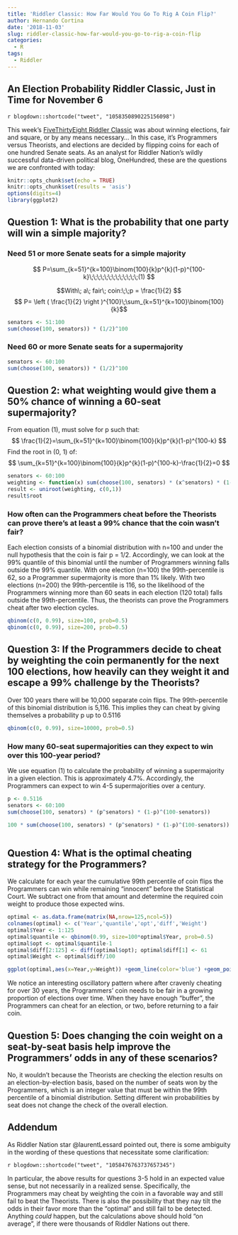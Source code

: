 ```yaml
---
title: 'Riddler Classic: How Far Would You Go To Rig A Coin Flip?'
author: Hernando Cortina
date: '2018-11-03'
slug: riddler-classic-how-far-would-you-go-to-rig-a-coin-flip
categories:
  - R
tags:
  - Riddler
---
```


## An Election Probability Riddler Classic, Just in Time for November 6

`r blogdown::shortcode("tweet", "1058350890225156098")`

This week's [FiveThirtyEight Riddler Classic](https://fivethirtyeight.com/features/how-far-would-you-go-to-rig-a-coin-flip/) was about winning elections, fair and square, or by any means necessary... In this case, it's Programmers versus Theorists, and elections are decided by flipping coins for each of one hundred Senate seats.  As an analyst for Riddler Nation’s wildly successful data-driven political blog, OneHundred, these are the questions we are confronted with today:


```r
knitr::opts_chunk$set(echo = TRUE)
knitr::opts_chunk$set(results = 'asis')
options(digits=4)
library(ggplot2)
```

## Question 1: What is the probability that one party will win a simple majority?
### Need 51 or more Senate seats for a simple majority

$$
P=\sum_{k=51}^{k=100}\binom{100}{k}p^{k}(1-p)^{100-k}\;\;\;\;\;\;\;\;\;\;\;\;\;(1)
$$

$$With\; a\; fair\; coin:\;\;p = \frac{1}{2} $$
$$ P= \left ( \frac{1}{2} \right )^{100}\;\sum_{k=51}^{k=100}\binom{100}{k}$$

```r
senators <- 51:100
sum(choose(100, senators)) * (1/2)^100
```

### Need 60 or more Senate seats for a supermajority
```r
senators <- 60:100
sum(choose(100, senators)) * (1/2)^100
```

## Question 2: what weighting would give them a 50% chance of winning a 60-seat supermajority?
From equation (1), must solve for p such that:
$$
\frac{1}{2}=\sum_{k=51}^{k=100}\binom{100}{k}p^{k}(1-p)^{100-k}
$$
Find the root in (0, 1) of:
$$
\sum_{k=51}^{k=100}\binom{100}{k}p^{k}(1-p)^{100-k}-\frac{1}{2}=0
$$
```r
senators <- 60:100
weighting <- function(x) sum(choose(100, senators) * (x^senators) * (1-x)^(100-senators)) - 0.5
result <- uniroot(weighting, c(0,1))
result$root
```

### How often can the Programmers cheat before the Theorists can prove there's at least a 99% chance that the coin wasn't fair?
Each election consists of a binomial distribution with n=100 and under the null hypothesis that the coin is fair p = 1/2.  Accordingly, we can look at the 99% quantile of this binomial until the number of Programmers winning falls outside the 99% quantile. With one election (n=100) the 99th-percentile is 62, so a Programmer supermajority is more than 1% likely. With two elections (n=200) the 99th-percentile is 116, so the likelihood of the Programmers winning more than 60 seats in each election (120 total) falls outside the 99th-percentile.  Thus, the theorists can prove the Programmers cheat after two election cycles.

```r
qbinom(c(0, 0.99), size=100, prob=0.5)
qbinom(c(0, 0.99), size=200, prob=0.5)
```

## Question 3: If the Programmers decide to cheat by weighting the coin permanently for the next 100 elections, how heavily can they weight it and escape a 99% challenge by the Theorists?
Over 100 years there will be 10,000 separate coin flips. The 99th-percentile of this binomial distribution is 5,116. This implies they can cheat by giving themselves a probability p up to 0.5116

```r
qbinom(c(0, 0.99), size=10000, prob=0.5)
```

### How many 60-seat supermajorities can they expect to win over this 100-year period?
We use equation (1) to calculate the probability of winning a supermajority in a given election. This is approximately 4.7%. Accordingly, the Programmers can expect to win 4-5 supermajorities over a century.
```r
p <- 0.5116
senators <- 60:100
sum(choose(100, senators) * (p^senators) * (1-p)^(100-senators))

100 * sum(choose(100, senators) * (p^senators) * (1-p)^(100-senators))



```

## Question 4: What is the optimal cheating strategy for the Programmers?
We calculate for each year the cumulative 99th percentile of coin flips the Programmers can win while remaining "innocent" before the Statistical Court. We subtract one from that amount and determine the required coin weight to produce those expected wins.
```r
optimal <- as.data.frame(matrix(NA,nrow=125,ncol=5))
colnames(optimal) <- c('Year','quantile','opt','diff','Weight')
optimal$Year <- 1:125
optimal$quantile <- qbinom(0.99, size=100*optimal$Year, prob=0.5)
optimal$opt <- optimal$quantile-1
optimal$diff[2:125] <- diff(optimal$opt); optimal$diff[1] <- 61
optimal$Weight <- optimal$diff/100
```

```r
ggplot(optimal,aes(x=Year,y=Weight)) +geom_line(color='blue') +geom_point(color='red') +theme_bw() +labs(title='Riddler Classic: How Far Would You Go To Rig A Coin Flip?', subtitle='Optimal coin weight avoiding 99th percentile statistical challenge',caption='Source: @cortinah, 11/2/2018')
```

We  notice an interesting oscillatory pattern where after cravenly cheating for over 30 years, the Programmers' coin needs to be fair in a growing proportion of elections over time. When they have enough "buffer", the Programmers can cheat for an election, or two, before returning to a fair coin.

## Question 5: Does changing the coin weight on a seat-by-seat basis help improve the Programmers' odds in any of these scenarios?
No, it wouldn't because the Theorists are checking the election results on an election-by-election basis, based on the number of seats won by the Programmers, which is an integer value that must be within the 99th percentile of a binomial distribution. Setting different win probabilities by seat does not change the check of the overall election.  

## Addendum
As Riddler Nation star @laurentLessard pointed out, there is some ambiguity in the wording of these questions that necessitate some clarification:

`r blogdown::shortcode("tweet", "1058476763737657345")`

In particular, the above results for questions 3-5 hold in an expected value sense, but not necessarily in a realized sense. Specifically, the Programmers may cheat by weighting the coin in a favorable way and still fail to beat the Theorists.  There is also the possibility that they nay tilt the odds in their favor more than the "optimal" and still fail to be detected.  Anything *could* happen, but the calculations above should hold "on average", if there were thousands of Riddler Nations out there.